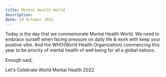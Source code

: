 ```yaml
---
title: Mental Health World
description: 
date: 10 October 2022
---
```


Today is the day that we commemorate Mental Health World. We need to embrace ourself when facing pressure on daily life & work with keep your positive vibe. And the WHO(World Health Organization)
 commencing this year to be priority of mental health of well being for all a global nations.

 Enough said,

 Let's Celebrate World Mental Health 2022.



